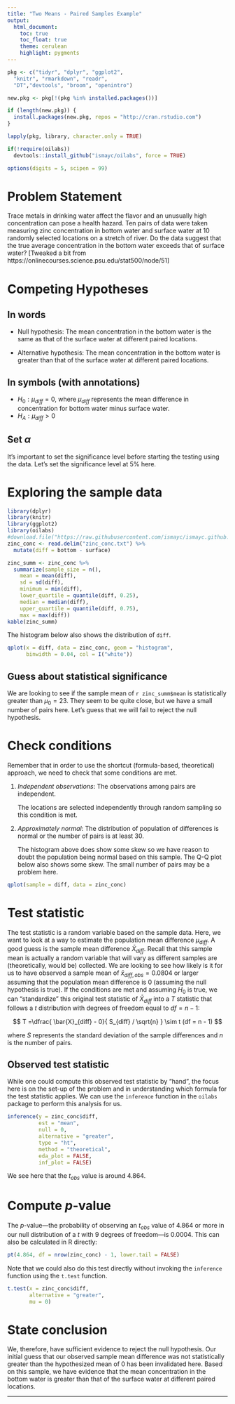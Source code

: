 ```yaml
---
title: "Two Means - Paired Samples Example"
output:
  html_document:
    toc: true
    toc_float: true
    theme: cerulean
    highlight: pygments
---
```



```r
pkg <- c("tidyr", "dplyr", "ggplot2", 
  "knitr", "rmarkdown", "readr", 
  "DT","devtools", "broom", "openintro")

new.pkg <- pkg[!(pkg %in% installed.packages())]

if (length(new.pkg)) {
  install.packages(new.pkg, repos = "http://cran.rstudio.com")
}

lapply(pkg, library, character.only = TRUE)

if(!require(oilabs))
  devtools::install_github("ismayc/oilabs", force = TRUE)

options(digits = 5, scipen = 99)
```

# Problem Statement

Trace metals in drinking water affect the flavor and an unusually high concentration can pose a health hazard. Ten pairs of data were taken measuring zinc concentration in bottom water and surface water at 10 randomly selected locations on a stretch of river. Do the data suggest that the true average concentration in the bottom water exceeds that of surface water? [Tweaked a bit from https://onlinecourses.science.psu.edu/stat500/node/51]

# Competing Hypotheses

## In words

- Null hypothesis: The mean concentration in the bottom water is the same as that of the surface water at different paired locations.

- Alternative hypothesis:  The mean concentration in the bottom water is greater than that of the surface water at different paired locations.

## In symbols (with annotations)

- $H_0: \mu_{diff} = 0$, where $\mu_{diff}$ represents the mean difference in concentration for bottom water minus surface water.
- $H_A: \mu_{diff} > 0$

## Set $\alpha$

It's important to set the significance level before starting the testing using the data. Let's set the significance level at 5\% here.

# Exploring the sample data

```r
library(dplyr)
library(knitr)
library(ggplot2)
library(oilabs)
#download.file("https://raw.githubusercontent.com/ismayc/ismayc.github.io/master/teaching/sample_problems/zinc_conc.txt", destfile = "zinc_conc.txt")
zinc_conc <- read.delim("zinc_conc.txt") %>%
  mutate(diff = bottom - surface)
```

```r
zinc_summ <- zinc_conc %>%
  summarize(sample_size = n(),
    mean = mean(diff),
    sd = sd(diff),
    minimum = min(diff),
    lower_quartile = quantile(diff, 0.25),
    median = median(diff),
    upper_quartile = quantile(diff, 0.75),
    max = max(diff))
kable(zinc_summ)
```

The histogram below also shows the distribution of `diff`.

```r
qplot(x = diff, data = zinc_conc, geom = "histogram", 
      binwidth = 0.04, col = I("white"))
```


## Guess about statistical significance

We are looking to see if the sample mean of `r zinc_summ$mean` is statistically greater than $\mu_0 = 23$.  They seem to be quite close, but we have a small number of pairs here.  Let's guess that we will fail to reject the null hypothesis. 

# Check conditions

Remember that in order to use the shortcut (formula-based, theoretical) approach, we need to check that some conditions are met.

1. _Independent observations_:  The observations among pairs are independent.

   The locations are selected independently through random sampling so this condition is met.

2. _Approximately normal_:  The distribution of population of differences is normal or the number of pairs is at least 30.

    The histogram above does show some skew so we have reason to doubt the population being normal based on this sample.  The Q-Q plot below also shows some skew.  The small number of pairs may be a problem here.

```r
qplot(sample = diff, data = zinc_conc)
```

# Test statistic

The test statistic is a random variable based on the sample data.  Here, we want to look at a way to estimate the population mean difference $\mu_{diff}$.  A good guess is the sample mean difference $\bar{X}_{diff}$.  Recall that this sample mean is actually a random variable that will vary as different samples are (theoretically, would be) collected.  We are looking to see how likely is it for us to have observed a sample mean of $\bar{x}_{diff, obs} = 0.0804$ or larger assuming that the population mean difference is 0 (assuming the null hypothesis is true).  If the conditions are met and assuming $H_0$ is true, we can "standardize" this original test statistic of $\bar{X}_{diff}$ into a $T$ statistic that follows a $t$ distribution with degrees of freedom equal to $df = n - 1$:

$$ T =\dfrac{ \bar{X}_{diff} - 0}{ S_{diff} / \sqrt{n} } \sim t (df = n - 1) $$

where $S$ represents the standard deviation of the sample differences and $n$ is the number of pairs.

## Observed test statistic

While one could compute this observed test statistic by "hand", the focus here is on the set-up of the problem and in understanding which formula for the test statistic applies.  We can use the `inference` function in the `oilabs` package to perform this analysis for us. 

```r
inference(y = zinc_conc$diff, 
          est = "mean", 
          null = 0, 
          alternative = "greater",
          type = "ht", 
          method = "theoretical", 
          eda_plot = FALSE, 
          inf_plot = FALSE)
```

We see here that the $t_{obs}$ value is around 4.864.

# Compute $p$-value

The $p$-value---the probability of observing an $t_{obs}$ value of 4.864 or more in our null distribution of a $t$ with 9 degrees of freedom---is 0.0004.  This can also be calculated in R directly:

```r
pt(4.864, df = nrow(zinc_conc) - 1, lower.tail = FALSE)
```

Note that we could also do this test directly without invoking the `inference` function using the `t.test` function.

```r
t.test(x = zinc_conc$diff, 
       alternative = "greater",
       mu = 0)
```

# State conclusion

We, therefore, have sufficient evidence to reject the null hypothesis.  Our initial guess that our observed sample mean difference was not statistically greater than the hypothesized mean of 0 has been invalidated here.  Based on this sample, we have evidence that the mean concentration in the bottom water is greater than that of the surface water at different paired locations.

---

